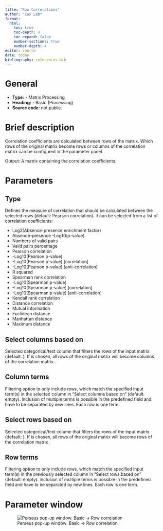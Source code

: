 ```yaml
---
title: "Row Correlations"
author: "Cox Lab"
format: 
  html:
    toc: true
    toc-depth: 4
    toc-expand: false
    number-sections: true
    number-depth: 4
editor: source
date: today
bibliography: references.bib
---
```


# General

  * **Type:** - Matrix Processing
  * **Heading:** - Basic (Processing)
  * **Source code:** not public.

# Brief description

Correlation coefficients are calculated between rows of the matrix. Which rows of the original matrix become rows or columns of the correlation matrix can be configured in the parameter panel.

Output: A matrix containing the correlation coefficients.


```{=html}
<!-- This comment and the line above it must be preserved when editing this file!
The recommended sections are these, but they may be changed on a case by case basis.
===== Detailed description =====
===== Parameters =====
===== Theoretical background =====
===== Examples =====
Make changes only below this line! -->
```
# Parameters

## Type

Defines the measure of correlation that should be calculated between the selected rows (default: Pearson correlation). It can be selected from a list of correlation coefficients:

-   Log2(Absence-presence enrichment factor)
-   Absence-presence -Log10(p-value)
-   Numbers of valid pairs
-   Valid pairs percentage
-   Pearson correlation
-   -Log10(Pearson p-value)
-   -Log10(Pearson p-value) \[correlation\]
-   -Log10(Pearson p-value) \[anti-correlation\]
-   R squared
-   Spearman rank correlation
-   -Log10(Spearman p-value)
-   -Log10(Spearman p-value) \[correlation\]
-   -Log10(Spearman p-value) \[anti-correlation\]
-   Kendall rank correlation
-   Distance correlation
-   Mutual information
-   Euclidean distance
-   Manhattan distance
-   Maximum distance

## Select columns based on

Selected categorical/text column that filters the rows of the input matrix (default: <None>). If <None> is chosen, all rows of the original matrix will become columns of the correlation matrix .

## Column terms

Filtering option to only include rows, which match the specified input term(s) in the selected column in "Select columns based on" (default: empty). Inclusion of multiple terms is possible in the predefined field and have to be separated by new lines. Each row is one term.

## Select rows based on

Selected categorical/text column that filters the rows of the input matrix (default: <None>). If <None> is chosen, all rows of the original matrix will become rows of the correlation matrix .

## Row terms

Filtering option to only include rows, which match the specified input term(s) in the previously selected column in "Select rows based on" (default: empty). Inclusion of multiple terms is possible in the predefined field and have to be separated by new lines. Each row is one term.

# Parameter window

![Perseus pop-up window: Basic -\> Row correlation](images/basic-row_correlation-edited.png)
